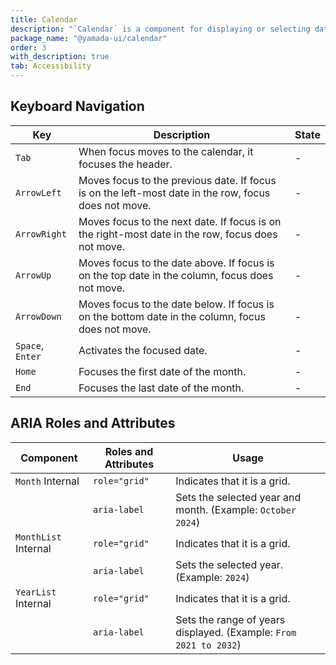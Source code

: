 ```yaml
---
title: Calendar
description: "`Calendar` is a component for displaying or selecting dates in a calendar."
package_name: "@yamada-ui/calendar"
order: 3
with_description: true
tab: Accessibility
---
```


## Keyboard Navigation

| Key              | Description                                                                                          | State |
| ---------------- | ---------------------------------------------------------------------------------------------------- | ----- |
| `Tab`            | When focus moves to the calendar, it focuses the header.                                             | -     |
| `ArrowLeft`      | Moves focus to the previous date. If focus is on the left-most date in the row, focus does not move. | -     |
| `ArrowRight`     | Moves focus to the next date. If focus is on the right-most date in the row, focus does not move.    | -     |
| `ArrowUp`        | Moves focus to the date above. If focus is on the top date in the column, focus does not move.       | -     |
| `ArrowDown`      | Moves focus to the date below. If focus is on the bottom date in the column, focus does not move.    | -     |
| `Space`, `Enter` | Activates the focused date.                                                                          | -     |
| `Home`           | Focuses the first date of the month.                                                                 | -     |
| `End`            | Focuses the last date of the month.                                                                  | -     |

## ARIA Roles and Attributes

| Component                       | Roles and Attributes | Usage                                                             |
| ------------------------------- | -------------------- | ----------------------------------------------------------------- |
| `Month` <Tag>Internal</Tag>     | `role="grid"`        | Indicates that it is a grid.                                      |
|                                 | `aria-label`         | Sets the selected year and month. (Example: `October 2024`)       |
| `MonthList` <Tag>Internal</Tag> | `role="grid"`        | Indicates that it is a grid.                                      |
|                                 | `aria-label`         | Sets the selected year. (Example: `2024`)                         |
| `YearList` <Tag>Internal</Tag>  | `role="grid"`        | Indicates that it is a grid.                                      |
|                                 | `aria-label`         | Sets the range of years displayed. (Example: `From 2021 to 2032`) |
